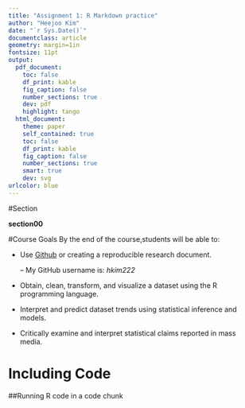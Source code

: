 ```yaml
---
title: "Assignment 1: R Markdown practice"
author: "Heejoo Kim"
date: "`r Sys.Date()`"
documentclass: article
geometry: margin=1in
fontsize: 11pt
output:
  pdf_document:
    toc: false
    df_print: kable
    fig_caption: false
    number_sections: true
    dev: pdf
    highlight: tango
  html_document:
    theme: paper
    self_contained: true
    toc: false
    df_print: kable
    fig_caption: false
    number_sections: true
    smart: true
    dev: svg
urlcolor: blue
---
```


<!-- Write your Markdown below this line -->
#Section 

**section00**

#Course Goals
By the end of the course,students will be able to: 

* Use [Github](www.github.com) or creating a reproducible research document.

     -- My GitHub username is: _hkim222_

* Obtain, clean, transform, and visualize a dataset using the R programming language.

* Interpret and predict dataset trends using statistical inference and models.

* Critically examine and interpret statistical claims reported in mass media.
    
# Including Code

##Running R code in a code chunk